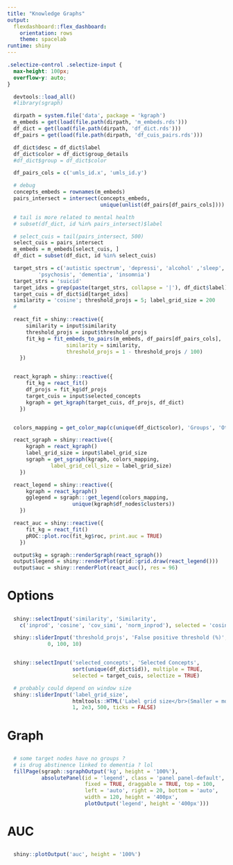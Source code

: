 ```yaml
---
title: "Knowledge Graphs"
output: 
  flexdashboard::flex_dashboard:
    orientation: rows
    theme: spacelab 
runtime: shiny
---
```


```css
.selectize-control .selectize-input {
  max-height: 100px;
  overflow-y: auto;
}
```


```r
  devtools::load_all()
  #library(sgraph)

  dirpath = system.file('data', package = 'kgraph')
  m_embeds = get(load(file.path(dirpath, 'm_embeds.rds')))
  df_dict = get(load(file.path(dirpath, 'df_dict.rds')))
  df_pairs = get(load(file.path(dirpath, 'df_cuis_pairs.rds')))

  df_dict$desc = df_dict$label
  df_dict$color = df_dict$group_details
  #df_dict$group = df_dict$color

  df_pairs_cols = c('umls_id.x', 'umls_id.y')

  # debug
  concepts_embeds = rownames(m_embeds)
  pairs_intersect = intersect(concepts_embeds,
                              unique(unlist(df_pairs[df_pairs_cols])))

  # tail is more related to mental health
  # subset(df_dict, id %in% pairs_intersect)$label

  # select_cuis = tail(pairs_intersect, 500)
  select_cuis = pairs_intersect
  m_embeds = m_embeds[select_cuis, ]
  df_dict = subset(df_dict, id %in% select_cuis)

  target_strs = c('autistic spectrum', 'depressi', 'alcohol' ,'sleep',
		  'psychosis', 'dementia', 'insomnia')
  target_strs = 'suicid'
  target_idxs = grep(paste(target_strs, collapse = '|'), df_dict$label)
  target_cuis = df_dict$id[target_idxs]
  similarity = 'cosine'; threshold_projs = 5; label_grid_size = 200
  #

  react_fit = shiny::reactive({
      similarity = input$similarity
      threshold_projs = input$threshold_projs
      fit_kg = fit_embeds_to_pairs(m_embeds, df_pairs[df_pairs_cols],
				   similarity = similarity,
				   threshold_projs = 1 - threshold_projs / 100)
    })


  react_kgraph = shiny::reactive({
      fit_kg = react_fit()
      df_projs = fit_kg$df_projs
      target_cuis = input$selected_concepts
      kgraph = get_kgraph(target_cuis, df_projs, df_dict)
    })


  colors_mapping = get_color_map(c(unique(df_dict$color), 'Groups', 'Other'))

  react_sgraph = shiny::reactive({
      kgraph = react_kgraph()
      label_grid_size = input$label_grid_size
      sgraph = get_sgraph(kgraph, colors_mapping,
			  label_grid_cell_size = label_grid_size)
    })

  react_legend = shiny::reactive({
      kgraph = react_kgraph()
      gglegend = sgraph:::get_legend(colors_mapping,
					 unique(kgraph$df_nodes$clusters))
    })

  react_auc = shiny::reactive({
      fit_kg = react_fit()
      pROC::plot.roc(fit_kg$roc, print.auc = TRUE)
    })

  output$kg = sgraph::renderSgraph(react_sgraph())
  output$legend = shiny::renderPlot(grid::grid.draw(react_legend()))
  output$auc = shiny::renderPlot(react_auc(), res = 96)

```

# Options {.sidebar}

##

```r
  shiny::selectInput('similarity', 'Similarity', 
    c('inprod', 'cosine', 'cov_simi', 'norm_inprod'), selected = 'cosine')

  shiny::sliderInput('threshold_projs', 'False positive threshold (%)',
		     0, 100, 10)


  shiny::selectInput('selected_concepts', 'Selected Concepts',
                     sort(unique(df_dict$id)), multiple = TRUE,
                     selected = target_cuis, selectize = TRUE)

  # probably could depend on window size
  shiny::sliderInput('label_grid_size',
                     htmltools::HTML('Label grid size</br>(Smaller = more labels)'),
                     1, 2e3, 500, ticks = FALSE)
```

# Graph

##

###

```r
  # some target nodes have no groups ?
  # is drug abstinence linked to dementia ? lol
  fillPage(sgraph::sgraphOutput('kg', height = '100%'),
           absolutePanel(id = 'legend', class = 'panel panel-default',
                         fixed = TRUE, draggable = TRUE, top = 100,
    	                 left = 'auto', right = 20, bottom = 'auto',
    	                 width = 120, height = '400px',
                         plotOutput('legend', height = '400px')))
```

# AUC

##

###

```r
  shiny::plotOutput('auc', height = '100%')
```
